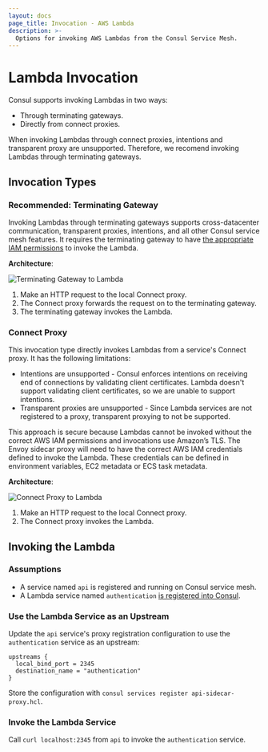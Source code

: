 ```yaml
---
layout: docs
page_title: Invocation - AWS Lambda
description: >-
  Options for invoking AWS Lambdas from the Consul Service Mesh.
---
```


# Lambda Invocation

Consul supports invoking Lambdas in two ways:
- Through terminating gateways.
- Directly from connect proxies.

When invoking Lambdas through connect proxies, intentions and transparent proxy
are unsupported. Therefore, we recomend invoking Lambdas through terminating
gateways.

## Invocation Types

### Recommended: Terminating Gateway

Invoking Lambdas through terminating gateways supports cross-datacenter communication, transparent
proxies, intentions, and all other Consul service mesh features. It requires
the terminating gateway to have [the appropriate IAM permissions](/docs/lambda/requirements#allow-envoy-to-invoke-the-lambda)
to invoke the Lambda.

**Architecture**:

<ImageConfig width={700}>

![Terminating Gateway to Lambda](/img/terminating_gateway_to_lambda.svg)

</ImageConfig>

1. Make an HTTP request to the local Connect proxy.
2. The Connect proxy forwards the request on to the terminating gateway.
3. The terminating gateway invokes the Lambda.

### Connect Proxy

This invocation type directly invokes Lambdas from a service's Connect proxy.
It has the following limitations:
- Intentions are unsupported - Consul enforces intentions on receiving end of
  connections by validating client certificates. Lambda doesn't support
  validating client certificates, so we are unable to support intentions.
- Transparent proxies are unsupported - Since Lambda services are not
  registered to a proxy, transparent proxying to not be supported.

This approach is secure because Lambdas cannot be invoked without the correct AWS
IAM permissions and invocations use Amazon’s TLS. The Envoy sidecar proxy
will need to have the correct AWS IAM credentials defined to invoke the Lambda.
These credentials can be defined in environment variables, EC2 metadata or ECS
task metadata.

**Architecture**:

<ImageConfig width={400}>

![Connect Proxy to Lambda](/img/connect_proxy_to_lambda.svg)

</ImageConfig>

1. Make an HTTP request to the local Connect proxy.
2. The Connect proxy invokes the Lambda.

## Invoking the Lambda

### Assumptions
* A service named `api` is registered and running on Consul service mesh.
* A Lambda service named `authentication` [is registered into Consul](/docs/lambda/registration/overview).

### Use the Lambda Service as an Upstream

Update the `api` service's proxy registration configuration to use the
`authentication` service as an upstream:

```hcl
upstreams {
  local_bind_port = 2345
  destination_name = "authentication"
}
```

Store the configuration with `consul services register api-sidecar-proxy.hcl`.

### Invoke the Lambda Service

Call `curl localhost:2345` from `api` to invoke the `authentication` service.
